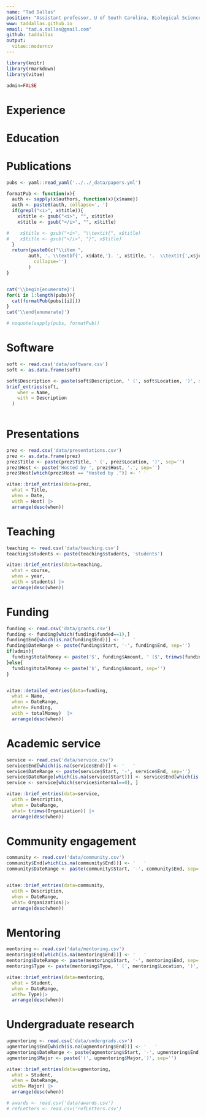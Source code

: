 ```yaml
---
name: "Tad Dallas"
position: "Assistant professor, U of South Carolina, Biological Sciences"
www: taddallas.github.io
email: "tad.a.dallas@gmail.com"
github: taddallas
output:
  vitae::moderncv
---
```



```r
library(knitr)
library(rmarkdown)
library(vitae)

admin=FALSE

```

\vspace{-1cm} 

# Experience 

\begin{itemize}

\item [2022-- :] \textbf{Assistant Professor}, \textit{Dept of Biological Sciences}, University of South Carolina, Columbia, SC

\item [2019--2021:] \textbf{Assistant Professor}, \textit{Dept of Biological Sciences}, Louisiana State University, Baton Rouge, LA

\item [2018] \textbf{Visiting Researcher}, \textit{Department of Mathematics}, International University of Rijeka

\item [2015:] \textbf{Analytics intern}, HP Vertica - Big Data Platform Dev Team. Boston, MA. 

\end{itemize}




# Education 
\begin{center}
\begin{tabular}{cccc}
  Institution & Location & Degree or Position & Completion Date   \\
  \hline
  Truman State University \ \ \ & Kirksville, MO. & Biology. B.Sc. & 2009 \\
  Truman State University \ \ \  & Kirksville, MO. & Biology. M.Sc. & 2010 \\
  University of Georgia & Athens, GA & Ecology Ph.D & 2016\\
  University of California & Davis & Postdoctoral Researcher & 2018\\
  University of Helsinki & Finland & Postdoctoral Researcher & 2019 \\
  \hline
\end{tabular}
\end{center}





# Publications 


```r

pubs <- yaml::read_yaml('../../_data/papers.yml')

formatPub <- function(x){
  auth <- sapply(x$authors, function(x){x$name})
  auth <- paste0(auth, collapse=', ')
  if(grepl("<i>", x$title)){
    x$title <- gsub("<i>", "", x$title)
    x$title <- gsub("</i>", "", x$title)

#    x$title <- gsub("<i>", "\\textit{", x$title)
#    x$title <- gsub("</i>", "}", x$title)
  }
  return(paste0(c("\\item ", 
        auth, '. \\textbf{', x$date,'}. ', x$title, '.  \\textit{',x$journal, '} '), 
          collapse='')
        )
}


cat('\\begin{enumerate}')
for(i in 1:length(pubs)){
  cat(formatPub(pubs[[i]]))
}
cat('\\end{enumerate}')

# noquote(sapply(pubs, formatPub))

```







# Software 

```r
soft <- read.csv('data/software.csv')
soft <- as.data.frame(soft)

soft$Description <- paste(soft$Description, ' (', soft$Location, ')', sep='')
brief_entries(soft,
    when = Name, 
    with = Description
  ) 
  
```




# Presentations 


```r
prez <- read.csv('data/presentations.csv')
prez <- as.data.frame(prez)
prez$Title <- paste(prez$Title, ' (', prez$Location, ')', sep='')
prez$Host <- paste('Hosted by ', prez$Host, '.', sep='')
prez$Host[which(prez$Host == "Hosted by .")] <- ' '

vitae::brief_entries(data=prez, 
  what = Title, 
  when = Date,
  with = Host) |> 
  arrange(desc(when))

```






# Teaching 

```r

teaching <- read.csv('data/teaching.csv')
teaching$students <- paste(teaching$students, 'students')

vitae::brief_entries(data=teaching, 
  what = course, 
  when = year,
  with = students) |> 
  arrange(desc(when))


```







# Funding 

```r
funding <- read.csv('data/grants.csv')
funding <- funding[which(funding$funded==1),]
funding$End[which(is.na(funding$End))] <- '   '
funding$DateRange <- paste(funding$Start, '-', funding$End, sep='')
if(admin){
  funding$totalMoney <- paste('$', funding$Amount, ' ($', trimws(funding$AmountToMe), ')', sep='')
}else{
  funding$totalMoney <- paste('$', funding$Amount, sep='')
}


vitae::detailed_entries(data=funding,  
  what = Name, 
  when = DateRange,
  where= Funding, 
  with = totalMoney)  |> 
  arrange(desc(when))

```





# Academic service

```r
service <- read.csv('data/service.csv')
service$End[which(is.na(service$End))] <- '   '
service$DateRange <- paste(service$Start, '-', service$End, sep='')
service$DateRange[which(is.na(service$Start))] <- service$End[which(is.na(service$Start))]
service <- service[which(service$internal==0), ]

vitae::brief_entries(data=service,  
  with = Description, 
  when = DateRange,
  what= trimws(Organization)) |> 
  arrange(desc(when))


```

# Community engagement 

```r

community <- read.csv('data/community.csv')
community$End[which(is.na(community$End))] <- '   '
community$DateRange <- paste(community$Start, '-', community$End, sep='')


vitae::brief_entries(data=community,  
  with = Description, 
  when = DateRange,
  what= Organization)|> 
  arrange(desc(when))

```




# Mentoring 

```r

mentoring <- read.csv('data/mentoring.csv')
mentoring$End[which(is.na(mentoring$End))] <- '   '
mentoring$DateRange <- paste(mentoring$Start, '-', mentoring$End, sep='')
mentoring$Type <- paste(mentoring$Type, ' (', mentoring$Location, ')', sep='')

vitae::brief_entries(data=mentoring,  
  what = Student, 
  when = DateRange,
  with= Type)|> 
  arrange(desc(when))

```


# Undergraduate research

```r

ugmentoring <- read.csv('data/undergrads.csv')
ugmentoring$End[which(is.na(ugmentoring$End))] <- '   '
ugmentoring$DateRange <- paste(ugmentoring$Start, '-', ugmentoring$End, sep='')
ugmentoring$Major <- paste('(', ugmentoring$Major,')', sep='')

vitae::brief_entries(data=ugmentoring,  
  what = Student, 
  when = DateRange,
  with= Major) |> 
  arrange(desc(when))

```





```r

# awards <- read.csv('data/awards.csv')
# refLetters <- read.csv('refLetters.csv')

```



